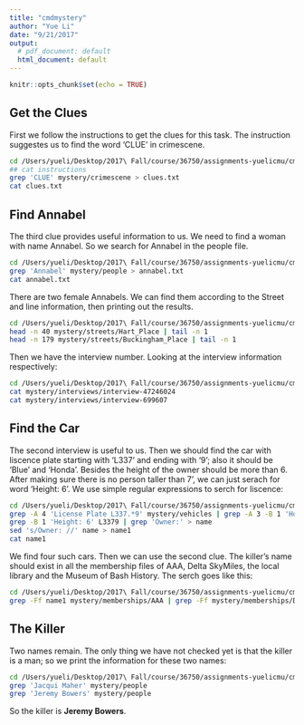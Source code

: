 ```yaml
---
title: "cmdmystery"
author: "Yue Li"
date: "9/21/2017"
output:
  # pdf_document: default
  html_document: default
---
```


```r
knitr::opts_chunk$set(echo = TRUE)
```

## Get the Clues
First we follow the instructions to get the clues for this task. The instruction suggestes us to find the word 'CLUE' in crimescene.

```bash
cd /Users/yueli/Desktop/2017\ Fall/course/36750/assignments-yuelicmu/cmdmurder/clmystery 
## cat instructions
grep 'CLUE' mystery/crimescene > clues.txt
cat clues.txt
```
## Find Annabel
The third clue provides useful information to us. We need to find a woman with name Annabel. So we search for Annabel in the people file.
```bash
cd /Users/yueli/Desktop/2017\ Fall/course/36750/assignments-yuelicmu/cmdmurder/clmystery
grep 'Annabel' mystery/people > annabel.txt
cat annabel.txt
```
There are two female Annabels. We can find them according to the Street and line information, then printing out the results.
```bash
cd /Users/yueli/Desktop/2017\ Fall/course/36750/assignments-yuelicmu/cmdmurder/clmystery
head -n 40 mystery/streets/Hart_Place | tail -n 1
head -n 179 mystery/streets/Buckingham_Place | tail -n 1
```
Then we have the interview number. Looking at the interview information respectively:
```bash
cd /Users/yueli/Desktop/2017\ Fall/course/36750/assignments-yuelicmu/cmdmurder/clmystery
cat mystery/interviews/interview-47246024
cat mystery/interviews/interview-699607
```
## Find the Car
The second interview is useful to us. Then we should find the car with liscence plate starting with 'L337' and ending with '9'; also it should be 'Blue' and 'Honda'. Besides the height of the owner should be more than 6. After making sure there is no person taller than 7', we can just serach for word 'Height: 6'. We use simple regular expressions to serch for liscence:
```bash
cd /Users/yueli/Desktop/2017\ Fall/course/36750/assignments-yuelicmu/cmdmurder/clmystery
grep -A 4 'License Plate L337.*9' mystery/vehicles | grep -A 3 -B 1 'Honda' | grep -B 2 -A 2 'Blue' > L3379
grep -B 1 'Height: 6' L3379 | grep 'Owner:' > name
sed 's/Owner: //' name > name1
cat name1
```
We find four such cars. Then we can use the second clue. The killer's name should exist in all the membership files of AAA, Delta SkyMiles, the local library and the Museum of Bash History. The serch goes like this:
```bash
cd /Users/yueli/Desktop/2017\ Fall/course/36750/assignments-yuelicmu/cmdmurder/clmystery
grep -Ff name1 mystery/memberships/AAA | grep -Ff mystery/memberships/Delta_SkyMiles | grep -Ff mystery/memberships/Terminal_City_Library | grep -Ff mystery/memberships/Museum_of_Bash_History
```
## The Killer
Two names remain. The only thing we have not checked yet is that the killer is a man; so we print the information for these two names:
```bash
cd /Users/yueli/Desktop/2017\ Fall/course/36750/assignments-yuelicmu/cmdmurder/clmystery
grep 'Jacqui Maher' mystery/people
grep 'Jeremy Bowers' mystery/people
```
So the killer is **Jeremy Bowers**.
